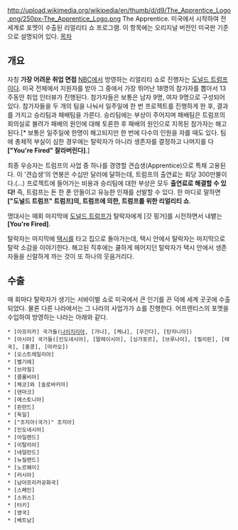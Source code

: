 http://upload.wikimedia.org/wikipedia/en/thumb/d/d9/The_Apprentice_Logo.png/250px-The_Apprentice_Logo.png
The Apprentice. 미국에서 시작하여 전 세계로 포멧이 수출된 리얼리티 쇼 프로그램. 이 항목에는 오리지널 버전인 미국판 기준으로 설명되어 있다.
[[목차]]

== 개요 ==
자칭 '''가장 어려운 취업 면접'''
[[NBC]]에서 방영하는 리얼리티 쇼로 진행자는 [[도널드 트럼프]]이다. 미국 전체에서 지원자를 받아 그 중에서 가장 뛰어난 18명의 참가자를 뽑아서 13주동안 취업 인터뷰가 진행된다. 참가자들은 보통은 남자 9명, 여자 9명으로 구성되어 있다. 참가자들을 두 개의 팀을 나눠서 일주일에 한 번 프로젝트를 진행하게 한 후, 결과를 가지고 승리팀과 패배팀을 가른다. 승리팀에는 부상이 주어지며 패배팀은 트럼프의 회의실로 불려가 패배의 원인에 대해 토론한 후 패배의 원인으로 지목된 참가자는 해고된다.[* 보통은 일주일에 한명이 해고되지만 한 번에 다수의 인원을 자를 때도 있다. 팀에 총체적 부실이 심한 경우에는 탈락자가 아니라 생존자를 결정하고 나머지를 다 '''["You're Fired" 잘라버린다]'''.]

최종 우승자는 트럼프의 사업 중 하나를 경영할 견습생(Apprentice)으로 특채 고용된다. 이 '견습생'의 연봉은 수십만 달러에 달하는데, 트럼프의 출연료는 회당 300만불이다.(...) 프로젝트에 들어가는 비용과 승리팀에 대한 부상은 모두 '''출연료로 해결할 수 있다!''' 즉, 트럼프는 돈 한 푼 안들이고 유능한 인재를 선발할 수 있다. 한 마디로 말하면 '''["도널드 트럼프" 트럼프]의, 트럼프에 의한, 트럼프를 위한 리얼리티 쇼'''.

명대사는 매회 마지막에 [[도널드 트럼프]]가 탈락자에게 [갓 핑거]를 시전하면서 내뱉는 '''[You're Fired]'''.

탈락자는 마지막에 [[택시]]를 타고 집으로 돌아가는데, 택시 안에서 탈락자는 마지막으로 탈락 소감을 이야기한다. 해고된 직후에는 쿨하게 헤어지던 탈락자가 택시 안에서 생존자들을 신랄하게 까는 것이 또 하나의 웃음거리다. 

== 수출 ==
매 회마다 탈락자가 생기는 서바이벌 쇼로 미국에서 큰 인기를 끈 덕에 세계 곳곳에 수출되었다. 물론 다른 나라에서는 그 나라의 사업가가 쇼를 진행한다. 어프렌티스의 포멧을 수입하여 방영하는 나라는 아래와 같다.

 * [아프리카] 국가들([[나이지리아]], [가나], [케냐], [우간다], [탄자니아])
 * [아시아] 국가들([인도네시아], [말레이시아], [싱가포르], [브루나이], [필리핀], [태국], [홍콩], [마카오])
 * [오스트레일리아]
 * [벨기에]
 * [브라질]
 * [콜롬비아]
 * [체코]와 [슬로바키아]
 * [덴마크]
 * [에스토니아]
 * [핀란드]
 * [독일]
 * ["조지아(국가)" 조지아]
 * [인도네시아]
 * [아일랜드]
 * [이탈리아]
 * [네덜란드]
 * [뉴질랜드]
 * [노르웨이]
 * [러시아]
 * [남아프리카공화국]
 * [스페인]
 * [스위스]
 * [터키]
 * [영국]
 * [베트남]
